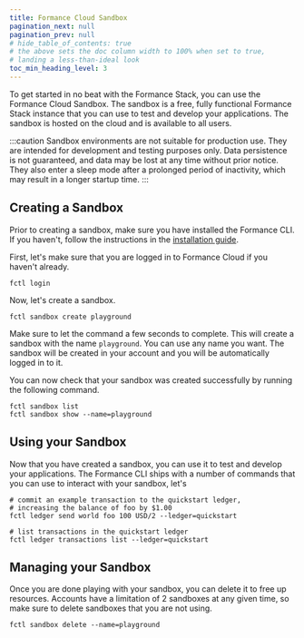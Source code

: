 ```yaml
---
title: Formance Cloud Sandbox
pagination_next: null
pagination_prev: null
# hide_table_of_contents: true
# the above sets the doc column width to 100% when set to true,
# landing a less-than-ideal look
toc_min_heading_level: 3
---
```


To get started in no beat with the Formance Stack, you can use the Formance Cloud Sandbox. The sandbox is a free, fully functional Formance Stack instance that you can use to test and develop your applications. The sandbox is hosted on the cloud and is available to all users.

:::caution
Sandbox environments are not suitable for production use. They are intended for development and testing purposes only. Data persistence is not guaranteed, and data may be lost at any time without prior notice. They also enter a sleep mode after a prolonged period of inactivity, which may result in a longer startup time.
:::

## Creating a Sandbox

Prior to creating a sandbox, make sure you have installed the Formance CLI. If you haven't, follow the instructions in the [installation guide](/stack/fctl).

First, let's make sure that you are logged in to Formance Cloud if you haven't already.

```shell
fctl login
```

Now, let's create a sandbox.

```shell
fctl sandbox create playground
```

Make sure to let the command a few seconds to complete. This will create a sandbox with the name `playground`. You can use any name you want. The sandbox will be created in your account and you will be automatically logged in to it.

You can now check that your sandbox was created successfully by running the following command.

```shell
fctl sandbox list
fctl sandbox show --name=playground
```

## Using your Sandbox

Now that you have created a sandbox, you can use it to test and develop your applications. The Formance CLI ships with a number of commands that you can use to interact with your sandbox, let's

```shell
# commit an example transaction to the quickstart ledger,
# increasing the balance of foo by $1.00
fctl ledger send world foo 100 USD/2 --ledger=quickstart

# list transactions in the quickstart ledger
fctl ledger transactions list --ledger=quickstart
```

## Managing your Sandbox

Once you are done playing with your sandbox, you can delete it to free up resources. Accounts have a limitation of 2 sandboxes at any given time, so make sure to delete sandboxes that you are not using.

```shell
fctl sandbox delete --name=playground
```